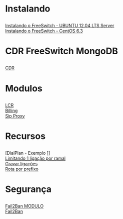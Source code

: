 <h1>Instalando</h1>

[[Instalando o FreeSwitch - UBUNTU 12.04 LTS Server]] <br>
[[Instalando o FreeSwitch - CentOS 6.3]] <br>

<h1>CDR FreeSwitch MongoDB</h1>

[[CDR]]

<h1> Modulos </h1>
[[LCR]]<br>
[[Billing]]<br>
[[Sip Proxy]]

<h1> Recursos </h1>
[DialPlan - Exemplo ]]<br>
[[Limitando 1 ligação por ramal]]<br>
[[Gravar ligações]]<br>
[[Rota por prefixo]]


<h1>Segurança</h1>

[[Fail2Ban MODULO]]<br>
[[Fail2Ban]]